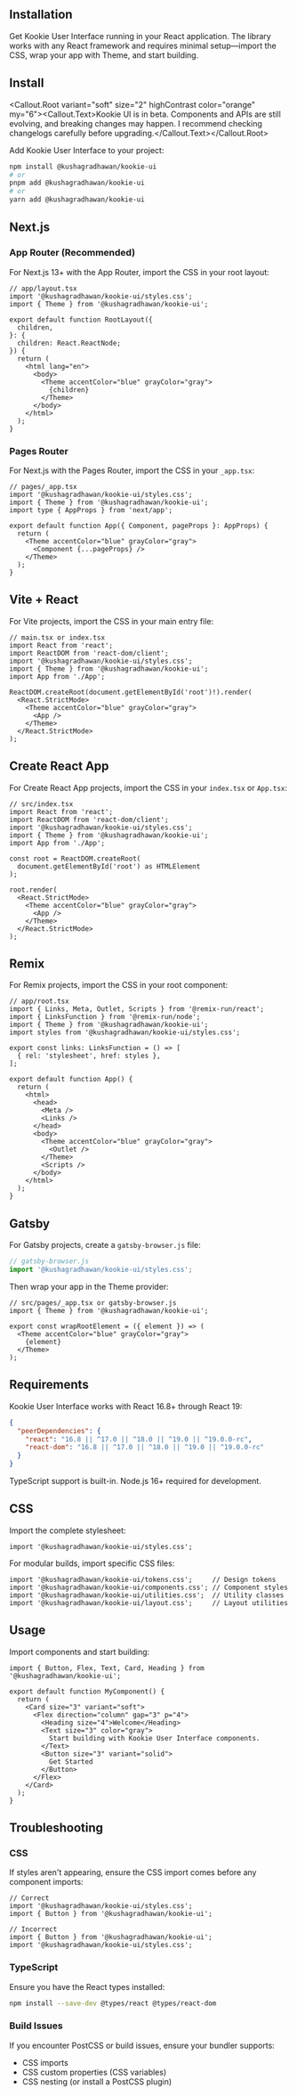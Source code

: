 
<Section size="1">

# Installation


Get Kookie User Interface running in your React application. The library works with any React framework and requires minimal setup—import the CSS, wrap your app with Theme, and start building.

</Section>

<Separator size="4"/>

<Section size="1">

## Install

<Callout.Root variant="soft" size="2" highContrast color="orange" my="6"><Callout.Text>Kookie UI is in beta. Components and APIs are still evolving, and breaking changes may happen. I recommend checking changelogs carefully before upgrading.</Callout.Text></Callout.Root>

Add Kookie User Interface to your project:

<CodeBlock >

```bash
npm install @kushagradhawan/kookie-ui
# or
pnpm add @kushagradhawan/kookie-ui
# or
yarn add @kushagradhawan/kookie-ui
```

</CodeBlock>

</Section>

<Separator size="4"/>

<Section size="1">

## Next.js

### App Router (Recommended)

For Next.js 13+ with the App Router, import the CSS in your root layout:

<CodeBlock>

```tsx
// app/layout.tsx
import '@kushagradhawan/kookie-ui/styles.css';
import { Theme } from '@kushagradhawan/kookie-ui';

export default function RootLayout({
  children,
}: {
  children: React.ReactNode;
}) {
  return (
    <html lang="en">
      <body>
        <Theme accentColor="blue" grayColor="gray">
          {children}
        </Theme>
      </body>
    </html>
  );
}
```

</CodeBlock>

### Pages Router

For Next.js with the Pages Router, import the CSS in your `_app.tsx`:

<CodeBlock>

```tsx
// pages/_app.tsx
import '@kushagradhawan/kookie-ui/styles.css';
import { Theme } from '@kushagradhawan/kookie-ui';
import type { AppProps } from 'next/app';

export default function App({ Component, pageProps }: AppProps) {
  return (
    <Theme accentColor="blue" grayColor="gray">
      <Component {...pageProps} />
    </Theme>
  );
}
```

</CodeBlock>

</Section>

<Separator size="4"/>

<Section size="1">

## Vite + React

For Vite projects, import the CSS in your main entry file:

<CodeBlock>

```tsx
// main.tsx or index.tsx
import React from 'react';
import ReactDOM from 'react-dom/client';
import '@kushagradhawan/kookie-ui/styles.css';
import { Theme } from '@kushagradhawan/kookie-ui';
import App from './App';

ReactDOM.createRoot(document.getElementById('root')!).render(
  <React.StrictMode>
    <Theme accentColor="blue" grayColor="gray">
      <App />
    </Theme>
  </React.StrictMode>
);
```

</CodeBlock>

</Section>

<Separator size="4"/>

<Section size="1">

## Create React App

For Create React App projects, import the CSS in your `index.tsx` or `App.tsx`:

<CodeBlock>

```tsx
// src/index.tsx
import React from 'react';
import ReactDOM from 'react-dom/client';
import '@kushagradhawan/kookie-ui/styles.css';
import { Theme } from '@kushagradhawan/kookie-ui';
import App from './App';

const root = ReactDOM.createRoot(
  document.getElementById('root') as HTMLElement
);

root.render(
  <React.StrictMode>
    <Theme accentColor="blue" grayColor="gray">
      <App />
    </Theme>
  </React.StrictMode>
);
```

</CodeBlock>

</Section>

<Separator size="4"/>

<Section size="1">

## Remix

For Remix projects, import the CSS in your root component:

<CodeBlock>

```tsx
// app/root.tsx
import { Links, Meta, Outlet, Scripts } from '@remix-run/react';
import { LinksFunction } from '@remix-run/node';
import { Theme } from '@kushagradhawan/kookie-ui';
import styles from '@kushagradhawan/kookie-ui/styles.css';

export const links: LinksFunction = () => [
  { rel: 'stylesheet', href: styles },
];

export default function App() {
  return (
    <html>
      <head>
        <Meta />
        <Links />
      </head>
      <body>
        <Theme accentColor="blue" grayColor="gray">
          <Outlet />
        </Theme>
        <Scripts />
      </body>
    </html>
  );
}
```

</CodeBlock>

</Section>

<Separator size="4"/>

<Section size="1">

## Gatsby

For Gatsby projects, create a `gatsby-browser.js` file:

<CodeBlock>

```js
// gatsby-browser.js
import '@kushagradhawan/kookie-ui/styles.css';
```

</CodeBlock>

Then wrap your app in the Theme provider:

<CodeBlock>

```tsx
// src/pages/_app.tsx or gatsby-browser.js
import { Theme } from '@kushagradhawan/kookie-ui';

export const wrapRootElement = ({ element }) => (
  <Theme accentColor="blue" grayColor="gray">
    {element}
  </Theme>
);
```

</CodeBlock>

</Section>

<Separator size="4"/>

<Section size="1">

## Requirements

Kookie User Interface works with React 16.8+ through React 19:

<CodeBlock>

```json
{
  "peerDependencies": {
    "react": "16.8 || ^17.0 || ^18.0 || ^19.0 || ^19.0.0-rc",
    "react-dom": "16.8 || ^17.0 || ^18.0 || ^19.0 || ^19.0.0-rc"
  }
}
```

</CodeBlock>

TypeScript support is built-in. Node.js 16+ required for development.

</Section>

<Separator size="4"/>

<Section size="1">

## CSS

Import the complete stylesheet:

<CodeBlock buttonsPosition="center">

```tsx
import '@kushagradhawan/kookie-ui/styles.css';
```

</CodeBlock>

For modular builds, import specific CSS files:

<CodeBlock>

```tsx
import '@kushagradhawan/kookie-ui/tokens.css';     // Design tokens
import '@kushagradhawan/kookie-ui/components.css'; // Component styles
import '@kushagradhawan/kookie-ui/utilities.css';  // Utility classes
import '@kushagradhawan/kookie-ui/layout.css';     // Layout utilities
```

</CodeBlock>

</Section>

<Separator size="4"/>

<Section size="1">

## Usage

Import components and start building:

<CodeBlock>

```tsx
import { Button, Flex, Text, Card, Heading } from '@kushagradhawan/kookie-ui';

export default function MyComponent() {
  return (
    <Card size="3" variant="soft">
      <Flex direction="column" gap="3" p="4">
        <Heading size="4">Welcome</Heading>
        <Text size="3" color="gray">
          Start building with Kookie User Interface components.
        </Text>
        <Button size="3" variant="solid">
          Get Started
        </Button>
      </Flex>
    </Card>
  );
}
```

</CodeBlock>

</Section>

<Separator size="4"/>

<Section size="1">

## Troubleshooting

### CSS

If styles aren't appearing, ensure the CSS import comes before any component imports:

<CodeBlock>

```tsx
// Correct
import '@kushagradhawan/kookie-ui/styles.css';
import { Button } from '@kushagradhawan/kookie-ui';

// Incorrect  
import { Button } from '@kushagradhawan/kookie-ui';
import '@kushagradhawan/kookie-ui/styles.css';
```

</CodeBlock>

### TypeScript

Ensure you have the React types installed:

<CodeBlock buttonsPosition="center">

```bash
npm install --save-dev @types/react @types/react-dom
```

</CodeBlock>

### Build Issues

If you encounter PostCSS or build issues, ensure your bundler supports:
- CSS imports
- CSS custom properties (CSS variables)
- CSS nesting (or install a PostCSS plugin)

</Section>

<Separator size="4"/>